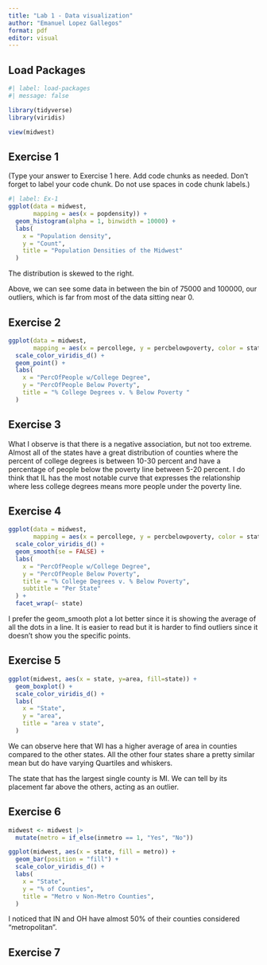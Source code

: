 ```yaml
---
title: "Lab 1 - Data visualization"
author: "Emanuel Lopez Gallegos"
format: pdf
editor: visual
---
```


## Load Packages

```r
#| label: load-packages
#| message: false

library(tidyverse)
library(viridis)
```
```r
view(midwest)
```

## Exercise 1

(Type your answer to Exercise 1 here. Add code chunks as needed. Don't forget to label your code chunk. Do not use spaces in code chunk labels.)
```r
#| label: Ex-1
ggplot(data = midwest, 
       mapping = aes(x = popdensity)) +
  geom_histogram(alpha = 1, binwidth = 10000) + 
  labs(
    x = "Population density",
    y = "Count", 
    title = "Population Densities of the Midwest"
  )
```
The distribution is skewed to the right. 

Above, we can see some data in between the bin of 75000 and 100000, our outliers, which is far from most of the data sitting near 0.

## Exercise 2

```r
ggplot(data = midwest, 
       mapping = aes(x = percollege, y = percbelowpoverty, color = state)) +
  scale_color_viridis_d() +
  geom_point() + 
  labs(
    x = "PercOfPeople w/College Degree",
    y = "PercOfPeople Below Poverty", 
    title = "% College Degrees v. % Below Poverty "
  ) 
```
## Exercise 3

What I observe is that there is a negative association, but not too extreme. Almost all of the states have a great distribution of counties where the percent of college degrees is between 10-30 percent and have a percentage of people below the poverty line between 5-20 percent. I do think that IL has the most notable curve that expresses the relationship where less college degrees means more people under the poverty line. 

## Exercise 4
```r
ggplot(data = midwest, 
       mapping = aes(x = percollege, y = percbelowpoverty, color = state)) +
  scale_color_viridis_d() + 
  geom_smooth(se = FALSE) +
  labs(
    x = "PercOfPeople w/College Degree",
    y = "PercOfPeople Below Poverty", 
    title = "% College Degrees v. % Below Poverty",
    subtitle = "Per State"
  ) + 
  facet_wrap(~ state)
```

I prefer the geom_smooth plot a lot better since it is showing the average of all the dots in a line. It is easier to read but it is harder to find outliers since it doesn't show you the specific points. 

## Exercise 5

```r
ggplot(midwest, aes(x = state, y=area, fill=state)) +
  geom_boxplot() +
  scale_color_viridis_d() +
  labs(
    x = "State",
    y = "area", 
    title = "area v state",
  ) 
```
We can observe here that WI has a higher average of area in counties compared to the other states. All the other four states share a pretty similar mean but do have varying Quartiles and whiskers. 

The state that has the largest single county is MI. We can tell by its placement far above the others, acting as an outlier. 

## Exercise 6

```r
midwest <- midwest |>
  mutate(metro = if_else(inmetro == 1, "Yes", "No"))
```
```r
ggplot(midwest, aes(x = state, fill = metro)) +
  geom_bar(position = "fill") +
  scale_color_viridis_d() +
  labs(
    x = "State",
    y = "% of Counties", 
    title = "Metro v Non-Metro Counties",
  ) 
```
I noticed that IN and OH have almost 50% of their counties considered "metropolitan".

## Exercise 7
